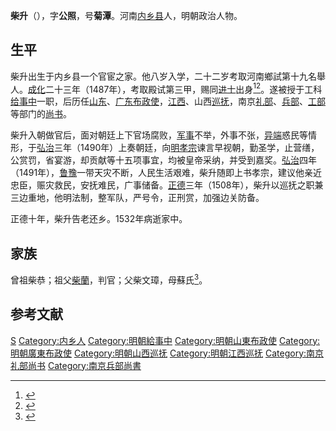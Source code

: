 {{明清人物信息框
| 姓名 = 柴昇
| 原名 =
| 圖片名稱= 
| 圖片大小 =
| 圖片說明 = 
| 最高職務 =
| 國家 = 大明 
| 爵位 =
| 籍貫 = 河南南陽府鄧州內鄉縣
| 族裔 = 
| 字號 = 
| 諡號 =
| 出生日期 = 生年不詳
| 出生地點 = <!---河南南陽府鄧州內鄉縣--->
| 逝世日期 = 卒年不詳 
| 逝世地點 =
| 墓葬 =
| 配偶 = 
| 親屬 = 
| 出身 =
* 成化二十三年丁未科同進士出身
| 經歷 =
| 著作 =  
}}
'''柴升'''（{{bd|1456年||1532年|catIdx=Chai,柴}}），字'''公照'''，号'''菊潭'''。河南[[内乡县|内乡县]]人，明朝政治人物。

== 生平 ==
柴升出生于内乡县一个官宦之家。他八岁入学，二十二岁考取河南鄉試第十九名舉人。[[成化|成化]]二十三年（1487年），考取殿试第三甲，赐同[[进士|进士]]出身<ref>{{Cite book|title=《[[皇明贡举考|皇明贡举考]]》卷五|last=（明）[[张朝瑞|张朝瑞]]|first=|publisher=《续修四库全书》史部第828册|year=|isbn=|location=|pages=}}</ref><ref>{{Cite book|title=贡举志五种 上|last=鲁小俊，江俊伟著|first=|publisher=武汉：武汉大学出版社|year=2009|isbn=978-7-307-07043-1|location=|pages=256-258}}</ref>。遂被授于工科[[给事中|给事中]]一职，后历任[[山东|山东]]、[[广东|广东]][[布政使|布政使]]，[[江西|江西]]、山西[[巡抚|巡抚]]，南京[[礼部|礼部]]、[[兵部|兵部]]、[[工部|工部]]等部门的[[尚书|尚书]]。

柴升入朝做官后，面对朝廷上下官场腐败，[[军事|军事]]不举，外事不张，[[异端|异端]]惑民等情形，于[[弘治_(明朝)|弘治]]三年（1490年）上奏朝廷，向[[明孝宗|明孝宗]]谏言早视朝，勤圣学，止营缮，公赏罚，省宴游，却贡献等十五项事宜，均被皇帝采纳，并受到嘉奖。[[弘治_(明朝)|弘治]]四年（1491年），[[山东|鲁]][[河南|豫]]一带天灾不断，人民生活艰难，柴升随即上书孝宗，建议他亲近忠臣，赈灾救民，安抚难民，广事储备。[[正德_(明)|正德]]三年（1508年），柴升以巡抚之职兼三边重地，他明法制，整军队，严号令，正刑赏，加强边关防备。

正德十年，柴升告老还乡。1532年病逝家中。

== 家族 ==
曾祖柴恭；祖父[[柴蘭|柴蘭]]，判官；父柴文璋，母蘇氏<ref>{{Cite book|title=天一阁藏明代科举录选刊 登科录 点校本|last=龚延明主编|first=|publisher=宁波出版社|year=2016|isbn=978-7-5526-2320-8|location=宁波|pages=|quote=《天一閣藏明代科舉錄選刊.登科錄》之《成化二十三年進士登科錄》}}</ref>。

==参考文献==
{{reflist}}

{{成化二十三年丁未科殿试金榜}}

{{Authority control}}

{{DEFAULTSORT:Chai柴}}
[[Category:柴姓|S]]
[[Category:内乡人|Category:内乡人]]
[[Category:明朝給事中|Category:明朝給事中]]
[[Category:明朝山東布政使|Category:明朝山東布政使]]
[[Category:明朝廣東布政使|Category:明朝廣東布政使]]
[[Category:明朝山西巡抚|Category:明朝山西巡抚]]
[[Category:明朝江西巡抚|Category:明朝江西巡抚]]
[[Category:南京礼部尚书|Category:南京礼部尚书]]
[[Category:南京兵部尚書|Category:南京兵部尚書]]